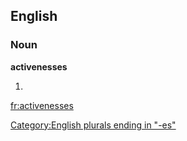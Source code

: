 ==English==

===Noun===
'''activenesses'''

# {{plural of|[[activeness]]}}

[[Category:English plurals ending in "-es"]]

[[fr:activenesses]]